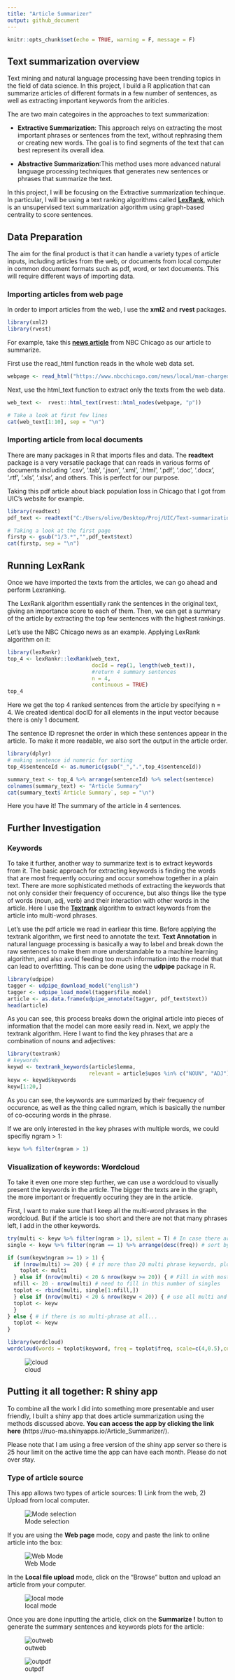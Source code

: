 ---
title: "Article Summarizer"
output: github_document
---

```{r setup, include=FALSE}
knitr::opts_chunk$set(echo = TRUE, warning = F, message = F)
```

## Text summarization overview

Text mining and natural language processing have been trending topics in the field of data science. In this project, I build a R application that can summarize articles of different formats in a few number of sentences, as well as extracting important keywords from the ariticles.

The are two main categoires in the approaches to text summarization:  

* **Extractive Summarization**: This approach relys on extracting the most important phrases or sentences from the text, without rephrasing them or creating new words. The goal is to find segments of the text that can best represent its overall idea.
    
* **Abstractive Summarization**:This method uses more advanced natural language processing techniques that generates new sentences or phrases that summarize the text.  
    
In this project, I will be focusing on the Extractive summarization techinque. In particular, I will be using a text ranking algorithms called [**LexRank**](https://www.cs.cmu.edu/afs/cs/project/jair/pub/volume22/erkan04a-html/erkan04a.html), which is an unsupervised text summarization algorithm using graph-based centrality to score sentences.

## Data Preparation  

The aim for the final product is that it can handle a variety types of article inputs, including articles from the web, or documents from local computer in common document formats such as pdf, word, or text documents. This will require different ways of importing data.  

### Importing articles from web page  

In order to import articles from the web, I use the **xml2** and **rvest** packages. 

```{r}
library(xml2)
library(rvest)
```  

For example, take this [**news article**](https://www.nbcchicago.com/news/local/man-charged-in-shooting-on-cta-blue-line-train-near-uic/2214257/) from NBC Chicago as our article to summarize.  

First use the read_html function reads in the whole web data set.  

```{r}
webpage <- read_html("https://www.nbcchicago.com/news/local/man-charged-in-shooting-on-cta-blue-line-train-near-uic/2214257/")
```  

Next, use the html_text function to extract only the texts from the web data.  

```{r}
web_text <-  rvest::html_text(rvest::html_nodes(webpage, "p"))

# Take a look at first few lines
cat(web_text[1:10], sep = "\n")
```  

### Importing article from local documents  

There are many packages in R that imports files and data. The **readtext** package is a very versatile package that can reads in various forms of documents including '.csv', '.tab', '.json', '.xml', '.html', '.pdf', '.doc', '.docx', '.rtf', '.xls', '.xlsx', and others. This is perfect for our purpose.  

Taking this pdf article about black population loss in Chicago that I got from UIC's website for example. 

```{r}
library(readtext)
pdf_text <- readtext("C:/Users/olive/Desktop/Proj/UIC/Text-summarization/today.uic.edu-UIC report examines black population loss in Chicago.pdf")

# Taking a look at the first page
firstp <- gsub("1/3.*","",pdf_text$text)
cat(firstp, sep = "\n")
```  

## Running LexRank  

Once we have imported the texts from the articles, we can go ahead and perform Lexranking.

The LexRank algorithm essentially rank the sentences in the original text, giving an importance score to each of them. Then, we can get a summary of the article by extracting the top few sentences with the highest rankings.  

Let's use the NBC Chicago news as an example. Applying LexRank algorithm on it:  

```{r}
library(lexRankr)
top_4 <- lexRankr::lexRank(web_text,
                           docId = rep(1, length(web_text)),
                           #return 4 summary sentences
                           n = 4,
                           continuous = TRUE)
top_4
```  

Here we get the top 4 ranked sentences from the article by specifying n = 4. We created identical docID for all elements in the input vector because there is only 1 document.  

The sentence ID represnet the order in which these sentences appear in the article. To make it more readable, we also sort the output in the article order.  

```{r}
library(dplyr)
# making sentence id numeric for sorting
top_4$sentenceId <- as.numeric(gsub("_",".",top_4$sentenceId)) 

summary_text <- top_4 %>% arrange(sentenceId) %>% select(sentence)
colnames(summary_text) <- "Article Summary"
cat(summary_text$`Article Summary`, sep = "\n")
```  

Here you have it! The summary of the article in 4 sentences.  

## Further Investigation  

### Keywords  

To take it further, another way to summarize text is to extract keywords from it. The basic approach for extracting keywords is finding the words that are most frequently occuring and occur somehow together in a plain text. There are more sophisticated methods of extracting the keywords that not only consider their frequency of occurence, but also things like the type of words (noun, adj, verb) and their interaction with other words in the article. Here I use the [**Textrank**](https://cran.r-project.org/web/packages/textrank/vignettes/textrank.html) algorithm to extract keywords from the article into multi-word phrases.  

Let's use the pdf article we read in earliear this time. Before applying the textrank algorithm, we first need to annotate the text. **Text Annotation**  in natural language processing is basically a way to label and break down the raw sentences to make them more understandable to a machine learning algorithm, and also avoid feeding too much information into the model that can lead to overfitting. This can be done using the **udpipe** package in R.  

```{r}
library(udpipe)
tagger <- udpipe_download_model("english")
tagger <- udpipe_load_model(tagger$file_model)
article <- as.data.frame(udpipe_annotate(tagger, pdf_text$text))
head(article)
```  

As you can see, this process breaks down the original article into pieces of information that the model can more easily read in. Next, we apply the textrank algorithm. Here I want to find the key phrases that are a combination of nouns and adjectives:  


```{r}
library(textrank)
# keywords
keywd <- textrank_keywords(article$lemma,
                          relevant = article$upos %in% c("NOUN", "ADJ"), sep = " ")
keyw <- keywd$keywords
keyw[1:20,]
```  

As you can see, the keywords are summarized by their frequency of occurence, as well as the thing called ngram, which is basically the number of co-occuring words in the phrase.  

If we are only interested in the key phrases with multiple words, we could specifiy ngram > 1:  

```{r}
keyw %>% filter(ngram > 1)
```  

### Visualization of keywords: Wordcloud  

To take it even one more step further, we can use a wordcloud to visually present the keywords in the article. The bigger the texts are in the graph, the more important or frequently occuring they are in the article.  

First, I want to make sure that I keep all the multi-word phrases in the wordcloud. But if the article is too short and there are not that many phrases left, I add in the other keywords.

```{r}
try(multi <- keyw %>% filter(ngram > 1), silent = T) # In case there are no multi-word keywords
single <- keyw %>% filter(ngram == 1) %>% arrange(desc(freq)) # sort by descending freq

if (sum(keyw$ngram >= 1) > 1) {
  if (nrow(multi) >= 20) { # if more than 20 multi phrase keywords, plot only these
    toplot <- multi
  } else if (nrow(multi) < 20 & nrow(keyw >= 20)) { # Fill in with most frequent singles until reach 20
  nfill <- 20 - nrow(multi) # need to fill in this number of singles
  toplot <- rbind(multi, single[1:nfill,])
  } else if (nrow(multi) < 20 & nrow(keyw < 20)) { # use all multi and single keywords
  toplot <- keyw  
  }
} else { # if there is no multi-phrase at all...
  toplot <- keyw
}

library(wordcloud)
wordcloud(words = toplot$keyword, freq = toplot$freq, scale=c(4,0.5),colors = brewer.pal(6, "Dark2"), max.words = 20, min.freq = 1)  

```  

![cloud](https://github.com/Xiaoma7/Text-summarization/blob/master/unnamed-chunk-10-1.png)




















## Putting it all together: R shiny app

To combine all the work I did into something more presentable and user friendly, I built a shiny app that does article summarization using the methods discussed above. **You can access the app by clicking the link here** (https://ruo-ma.shinyapps.io/Article_Summarizer/).  

Please note that I am using a free version of the shiny app server so there is 25 hour limit on the active time the app can have each month. Please do not over stay. 

### Type of article source  

This app allows two types of article sources: 1) Link from the web, 2) Upload from local computer.  

![Mode selection](https://github.com/Xiaoma7/Text-summarization/blob/master/Capture1.PNG)  

If you are using the **Web page** mode, copy and paste the link to online article into the box:  

![Web Mode](https://github.com/Xiaoma7/Text-summarization/blob/master/Capture1.5.PNG)  

In the **Local file upload** mode, click on the "Browse" button and upload an article from your computer.  

![local mode](https://github.com/Xiaoma7/Text-summarization/blob/master/Capture3.PNG) 

Once you are done inputting the article, click on the **Summarize !** button to generate the summary sentences and keywords plots for the article:  

![outweb](https://github.com/Xiaoma7/Text-summarization/blob/master/Capture2.PNG) 

![outpdf](https://github.com/Xiaoma7/Text-summarization/blob/master/Capture4.PNG) 




